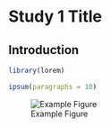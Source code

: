 # Study 1 Title

## Introduction

```r
library(lorem)

ipsum(paragraphs = 10)
```


![Example Figure](figures/ps_dist.png)
